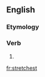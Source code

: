 ==English==

===Etymology===
{{suffix|stretch|est|lang=en}}

===Verb===
{{head|en|verb form}}

# {{en-archaic second-person singular of|stretch|lang=en}}

[[fr:stretchest]]